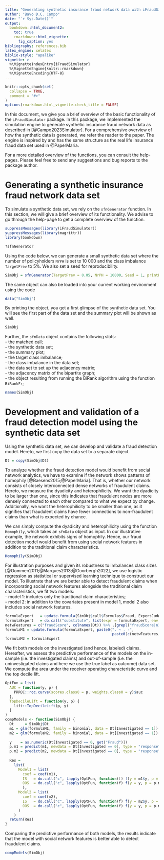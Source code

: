 ```yaml
---
title: "Generating synthetic insurance fraud network data with iFraudSimulator"
author: "Bavo D.C. Campo"
date: "`r Sys.Date()`"
output:
  bookdown::html_document2:
    toc: true
    rmarkdown::html_vignette:
      fig_caption: yes
bibliography: references.bib
latex_engine: xelatex
biblio-style: "apalike"
vignette: >
  %\VignetteIndexEntry{iFraudSimulator}
  %\VignetteEngine{knitr::rmarkdown}
  %\VignetteEncoding{UTF-8}
---
```


```r
knitr::opts_chunk$set(
  collapse = TRUE,
  comment = "#>"
)
options(rmarkdown.html_vignette.check_title = FALSE)
```


In this document, we give you a brief overview of the basic functionality of the `iFraudSimulator` package. In this package, we implemented the simulation engine to generate synthetic insurance fraud network data as described in [@Campo2023Simulator]. For a comprehensive overview of how the synthetic data is generated, we refer the reader to the paper. The engine is inspired by and has the same structure as the real life insurance fraud data set used in @PaperMaria.

For a more detailed overview of the functions, you can consult the help-pages. Please feel free to send any suggestions and bug reports to the package author.


# Generating a synthetic insurance fraud network data set
To simulate a synthetic data set, we rely on the `sfnGenerator` function. In this section, we will give a brief overview of its functionality. We advise to go through the help-page to get a complete overview of the function.

```r
suppressMessages(library(iFraudSimulator))
suppressMessages(library(magrittr))
library(bookdown)
```
```r
?sfnGenerator
```

Using the code below, we can generate a small synthetic data set where the number of policyholders `NrPH` is set to 10 000 and the class imbalance `TargetPrev` to 5%. We also set a seed for reproducibility.
```r
SimObj = sfnGenerator(TargetPrev = 0.05, NrPH = 10000, Seed = 1, printProgress = FALSE, Parallel = FALSE)
```

The same object can also be loaded into your current working environment using the code
```r
data("SimObj")
```

By printing the object, you get a first glimpse of the synthetic data set. You will see the first part of the data set and the summary plot will be shown as well.
```r
SimObj
```

Further, the `sfnData` object contains the following slots:
 <br /> - the matched call;
 <br /> - the synthetic data set;
 <br /> - the summary plot;
 <br /> - the target class imbalance;
 <br /> - the class imbalance in the data set;
 <br /> - the data set to set up the adjacency matrix;
 <br /> - the adjacency matrix of the bipartite graph;
 <br /> - the object resulting from running the BiRank algorithm using the function `BiRankFr`;
 
```r
names(SimObj)
```

# Development and validation of a fraud detection model using the synthetic data set
Using the synthetic data set, we can develop and validate a fraud detection model. Hereto, we first copy the data set to a separate object.
```r
Dt = copy(SimObj$Dt)
```

To analyze whether the fraud detection model would benefit from social network analytics, we have to examine if the network shows patterns of homophily [@Baesens2015;@PaperMaria]. That is, whether our network consists of closely interconnected dense networks of fraudulent claims. Hereto, we measure the dyadicity and heterophilicity. We want the dyadicity to be larger than one, since this indicates that fraudulent nodes are more densely connected to each other compared to what we expect by change. Additionally, we want the heterophilicity to be smaller than one, as it signifies that fraudulent claims have fewer connections to non-fraudulent claims than what is expected by chance.

We can simply compute the dyadicity and heterophilicity using the function `Homophily`, which takes an `sfnData` object as input. In our illustrative example, the network exhibits signs of homophily. Hence, our fraud detection model would benefit from using social network features in addition to the traditional claim characteristics.
```r
Homophily(SimObj)
```
For illustration purposes and given its robustness to imbalances class sizes [@Oommen2011;@Marques2013;@Goorbergh2022], we use logistic regression as statistical or supervised learning technique to construct our model. To illustrate that we are better able to detect fraudulent claims when incorporating social network features alongside the traditional claim characteristics, we fit two models:
 <br /> - model 1: includes only the traditional claim characteristics;
 <br /> - model 2: in addition to the covariates present in model 1, model 2 also includes social network features.
 
```r
formulaExpert   = update.formula(SimObj$call$Formulas$Fraud, ExpertJudgement ~ . - Criminal)
formulaExpert   = do.call("substitute", list(expr = formulaExpert, env = alist(AgePH = AgePHScaled)))
netwFeatures = c("fraudScore", colnames(Dt)) %>% .[grepl("fraudScore|n1|n2", .)] %>% .[!grepl("n1Size|n2Size|Orig", .)]
formulaM1 = update.formula(formulaExpert, paste0(". ~ . -", 
                                                 paste0(c(netwFeatures, "n1Size", "n2Size"), collapse = " - ")))
formulaM2 = formulaExpert
```

We fit both models on the investigated (and hence, labeled) claims. Hereafter, we assess the predictive performance of the models on the in-sample (i.e. the investigated claims) and out-of-sample (i.e. the uninvestigated claims and here we use the true label as outcome) data set. We compute the area under the receiver operating characteristic curve and the top decile lift.
```r
OptFun = list(
  AUC = function(y, p) {
    PRROC::roc.curve(scores.class0 = p, weights.class0 = y)$auc
  },
  TopDecileLift = function(y, p) {
    lift::TopDecileLift(p, y)
  }
)
compModels <- function(SimObj) {
  Dt     = SimObj$Dt
  m1 = glm(formulaM1, family = binomial, data = Dt[Investigated == 1])
  m2 = glm(formulaM2, family = binomial, data = Dt[Investigated == 1])
  
  y    = as.numeric(Dt[Investigated == 0, get("Fraud")])
  p.m1 = predict(m1, newdata = Dt[Investigated == 0], type = "response")
  p.m2 = predict(m2, newdata = Dt[Investigated == 0], type = "response")
  
  Res = 
    list(
      Model1 = list(
        coef = coef(m1), 
        IS   = do.call("c", lapply(OptFun, function(f) f(y = m1$y, p = fitted(m1)))), 
        OOS  = do.call("c", lapply(OptFun, function(f) f(y = y, p = p.m1)))
        ),
      Model2 = list(
        coef = coef(m2), 
        IS   = do.call("c", lapply(OptFun, function(f) f(y = m2$y, p = fitted(m2)))), 
        OOS  = do.call("c", lapply(OptFun, function(f) f(y = y, p = p.m2)))
      )
    )
  return(Res)
}
```


Comparing the predictive performance of both models, the results indicate that the model with social network features is better able to detect fraudulent claims.
```r
compModels(SimObj)
```
